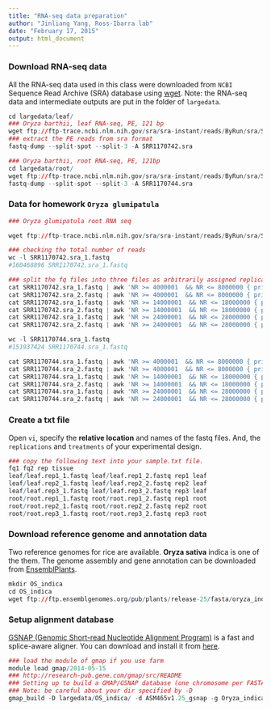 ```yaml
---
title: "RNA-seq data preparation"
author: "Jinliang Yang, Ross-Ibarra lab"
date: "February 17, 2015"
output: html_document
---
```


### Download RNA-seq data

All the RNA-seq data used in this class were downloaded from `NCBI` Sequence Read Archive (SRA) database using [wget](http://www.gnu.org/software/wget/wget.html).
Note: the RNA-seq data and intermediate outputs are put in the folder of `largedata`.

```r

cd largedata/leaf/
### Oryza barthii, leaf RNA-seq, PE, 121 bp
wget ftp://ftp-trace.ncbi.nlm.nih.gov/sra/sra-instant/reads/ByRun/sra/SRR/SRR117/SRR1170742/SRR1170742.sra
### extract the PE reads from sra format
fastq-dump --split-spot --split-3 -A SRR1170742.sra

### Oryza barthii, root RNA-seq, PE, 121bp
cd largedata/root/
wget ftp://ftp-trace.ncbi.nlm.nih.gov/sra/sra-instant/reads/ByRun/sra/SRR/SRR117/SRR1170744/SRR1170744.sra
fastq-dump --split-spot --split-3 -A SRR1170744.sra
```

### Data for homework `Oryza glumipatula`
```r
### Oryza glumipatula root RNA seq

wget ftp://ftp-trace.ncbi.nlm.nih.gov/sra/sra-instant/reads/ByRun/sra/SRR/SRR117/SRR1174777/SRR1174777.sra
```

```r
### checking the total number of reads
wc -l SRR1170742.sra_1.fastq 
#160468896 SRR1170742.sra_1.fastq

### split the fq files into three files as arbitrarily assigned replications
cat SRR1170742.sra_1.fastq | awk 'NR >= 4000001  && NR <= 8000000 { print }' > leaf.rep1_1.fastq
cat SRR1170742.sra_2.fastq | awk 'NR >= 4000001  && NR <= 8000000 { print }' > leaf.rep1_2.fastq
cat SRR1170742.sra_1.fastq | awk 'NR >= 14000001  && NR <= 18000000 { print }' > leaf.rep2_1.fastq
cat SRR1170742.sra_2.fastq | awk 'NR >= 14000001  && NR <= 18000000 { print }' > leaf.rep2_2.fastq
cat SRR1170742.sra_1.fastq | awk 'NR >= 24000001  && NR <= 28000000 { print }' > leaf.rep3_1.fastq
cat SRR1170742.sra_2.fastq | awk 'NR >= 24000001  && NR <= 28000000 { print }' > leaf.rep3_2.fastq

wc -l SRR1170744.sra_1.fastq 
#151937424 SRR1170744.sra_1.fastq

cat SRR1170744.sra_1.fastq | awk 'NR >= 4000001  && NR <= 8000000 { print }' > root.rep1_1.fastq
cat SRR1170744.sra_2.fastq | awk 'NR >= 4000001  && NR <= 8000000 { print }' > root.rep1_2.fastq
cat SRR1170744.sra_1.fastq | awk 'NR >= 14000001  && NR <= 18000000 { print }' > root.rep2_1.fastq
cat SRR1170744.sra_2.fastq | awk 'NR >= 14000001  && NR <= 18000000 { print }' > root.rep2_2.fastq
cat SRR1170744.sra_1.fastq | awk 'NR >= 24000001  && NR <= 28000000 { print }' > root.rep3_1.fastq
cat SRR1170744.sra_2.fastq | awk 'NR >= 24000001  && NR <= 28000000 { print }' > root.rep3_2.fastq


```

### Create a txt file

Open `vi`, specify the **relative location** and names of the fastq files.
And, the `replications` and `treatments` of your experimental design.

```r
### copy the following text into your sample.txt file.
fq1 fq2 rep tissue
leaf/leaf.rep1_1.fastq leaf/leaf.rep1_2.fastq rep1 leaf
leaf/leaf.rep2_1.fastq leaf/leaf.rep2_2.fastq rep2 leaf
leaf/leaf.rep3_1.fastq leaf/leaf.rep3_2.fastq rep3 leaf
root/root.rep1_1.fastq root/root.rep1_2.fastq rep1 root
root/root.rep2_1.fastq root/root.rep2_2.fastq rep2 root
root/root.rep3_1.fastq root/root.rep3_2.fastq rep3 root
```

### Download reference genome and annotation data

Two reference genomes for rice are available. __Oryza sativa__ indica is one of the them. The genome assembly and gene annotation can be downloaded from [EnsemblPlants](http://plants.ensembl.org/Oryza_indica/Info/Index).

```r
mkdir OS_indica
cd OS_indica
wget ftp://ftp.ensemblgenomes.org/pub/plants/release-25/fasta/oryza_indica/dna/Oryza_indica.ASM465v1.25.dna.chromosome.*.fa.gz
```


### Setup alignment database

[GSNAP (Genomic Short-read Nucleotide Alignment Program)](http://www.ncbi.nlm.nih.gov/pubmed/20147302) is a fast and splice-aware aligner. You can download and install it from [here](http://research-pub.gene.com/gmap/). 

```r
### load the module of gmap if you use farm
module load gmap/2014-05-15
### http://research-pub.gene.com/gmap/src/README
### Setting up to build a GMAP/GSNAP database (one chromosome per FASTA entry)
### Note: be careful about your dir specified by -D
gmap_build -D largedata/OS_indica/ -d ASM465v1.25_gsnap -g Oryza_indica.ASM465v1.25.dna.chromosome*fa.gz > gmapbuild.log  

```
